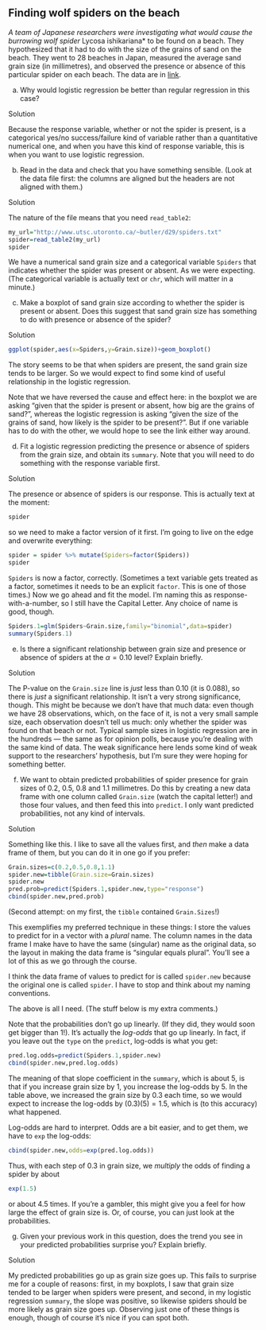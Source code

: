 ##  Finding wolf spiders on the beach


<a name="q:wolfspider">*</a> A team of Japanese researchers were investigating what would
cause the burrowing wolf spider *Lycosa ishikariana* to be found
on a beach. They hypothesized that it had to do with the size of the
grains of sand on the beach. They went to 28 beaches in Japan,
measured the average sand grain size (in millimetres), and observed
the presence or absence of this particular spider on each beach. The
data are in [link](http://www.utsc.utoronto.ca/~butler/d29/spiders.txt). 



(a) Why would logistic regression be better than regular
regression in this case?
 
Solution


Because the response variable, whether or not the spider is
present, is a categorical yes/no success/failure kind of variable
rather than a quantitative numerical one, and when you have this
kind of response variable, this is when you want to use logistic
regression. 
 

(b) Read in the data and check that you have something
sensible. (Look at the data file first: the columns are aligned but
the headers are not aligned with them.)
 
Solution


The nature of the file means that you need `read_table2`:
```r
my_url="http://www.utsc.utoronto.ca/~butler/d29/spiders.txt"
spider=read_table2(my_url)
spider
```

     

We have a numerical sand grain size and a categorical variable
`Spiders` that indicates whether the spider was present or
absent. As we were expecting. (The categorical variable is actually
text or `chr`, which will matter in a minute.)
 

(c) Make a boxplot of sand grain size according to whether the
spider is present or absent. Does this suggest that sand grain size
has something to do with presence or absence of the spider?
 
Solution


```r
ggplot(spider,aes(x=Spiders,y=Grain.size))+geom_boxplot()
```

     

The story seems to be that when spiders are present, the sand grain
size tends to be larger. So we would expect to find some kind of
useful relationship in the logistic regression.

Note that we have reversed the cause and effect here: in the boxplot
we are asking "given that the spider is present or absent, how big are the grains of sand?", 
whereas the logistic regression is asking "given the size of the grains of sand, how likely is the spider to be present?". But if one variable has to do with the other, we would
hope to see the link either way around.
 

(d) Fit a logistic regression predicting the presence or
absence of spiders from the grain size, and obtain its
`summary`. Note that you will need to do something with the
response variable first.
 
Solution


The presence or absence of spiders is our response. This is
actually text at the moment:
```r
spider
```

     

so we need to make a factor version of it first. I'm going to live on
the edge and overwrite everything:

```r
spider = spider %>% mutate(Spiders=factor(Spiders))
spider
```

 

`Spiders` is now a factor, correctly. (Sometimes a text
variable gets treated as a factor, sometimes it needs to be an
explicit `factor`. This is one of those times.)
Now we go ahead and fit the model. I'm naming this as
response-with-a-number, so I still have the Capital Letter. Any choice
of name is good, though.

```r
Spiders.1=glm(Spiders~Grain.size,family="binomial",data=spider)
summary(Spiders.1)
```

     
 

(e) Is there a significant relationship between grain size and
presence or absence of spiders at the $\alpha=0.10$ level? Explain briefly.
 
Solution


The P-value on the `Grain.size` line is *just* less
than 0.10 (it is 0.088), so there is *just* a significant
relationship. 
It isn't a very strong significance, though. This
might be because we don't have that much data: even though we have
28 observations, which, on the face of it, is not a very small
sample size, each observation doesn't tell us much: only whether
the spider was found on that beach or not. Typical sample sizes in
logistic regression are in the hundreds --- the same as for
opinion polls, because you're dealing with the same kind of data.
The weak significance here lends some kind of weak support to the
researchers' hypothesis, but I'm sure they were hoping for
something better.
 

(f) We want to obtain predicted probabilities of spider presence
for grain sizes of 0.2, 0.5, 0.8 and 1.1 millimetres. Do this by
creating a new data frame with one column called `Grain.size`
(watch the capital letter!) and those four values, and then feed
this into `predict`. I only want predicted probabilities, not
any kind of intervals.
 
Solution


Something like this. I like to save all the values first, and
*then* make a data frame of them, but you can do it in one
go if you prefer: 
```r
Grain.sizes=c(0.2,0.5,0.8,1.1)
spider.new=tibble(Grain.size=Grain.sizes)
spider.new
pred.prob=predict(Spiders.1,spider.new,type="response")
cbind(spider.new,pred.prob)
```

     

(Second attempt: on my first, the `tibble` contained
`Grain.Sizes`!) 

This exemplifies my preferred technique in these things: I store the
values to predict for in a vector with a *plural* name. The
column names in the data frame I make have to have the same (singular)
name as the original data, so the layout in making the data frame is
"singular equals plural". You'll see a lot of this as we go through
the course.

I think the data frame of values to predict for is called
`spider.new`  because the original one is called
`spider`. I have to stop and think about my naming
conventions. 

The above is all I need. (The stuff below is my extra comments.)

Note that the probabilities don't go up linearly. (If they did, they
would soon get bigger than 1!). It's actually the *log-odds* that
go up linearly. In fact, if you leave out the `type` on the
`predict`, log-odds is what you get:

```r
pred.log.odds=predict(Spiders.1,spider.new)
cbind(spider.new,pred.log.odds)
```

 

The meaning of that slope coefficient in the `summary`, which
is about 5, is that if you increase grain size by 1, you increase the
log-odds by 5. In the table above, we increased the grain size by 0.3
each time, so we would expect to increase the log-odds by
$(0.3)(5)=1.5$, which is (to this accuracy) what happened.

Log-odds are hard to interpret. Odds are a bit easier, and to get
them, we have to `exp` the log-odds:

```r
cbind(spider.new,odds=exp(pred.log.odds))
```

 
Thus, with each step of
0.3 in grain size, we *multiply* the odds of finding a spider by
about 

```r
exp(1.5)
```

 

or about 4.5 times. If you're a gambler, this might give you a feel
for how large the effect of grain size is. Or, of course, you can just
look at the probabilities.
 

(g) Given your previous work in this question, does the trend
you see in your predicted probabilities surprise you? Explain briefly.
 
Solution


My predicted probabilities go up as grain size goes up. This fails
to surprise me for a couple of reasons: first, in my boxplots, I
saw that grain size tended to be larger when spiders were present,
and second, in my logistic regression `summary`, the slope
was positive, so likewise spiders should be more likely as grain
size goes up. Observing just one of these things is enough, though
of course it's nice if you can spot both.
 


